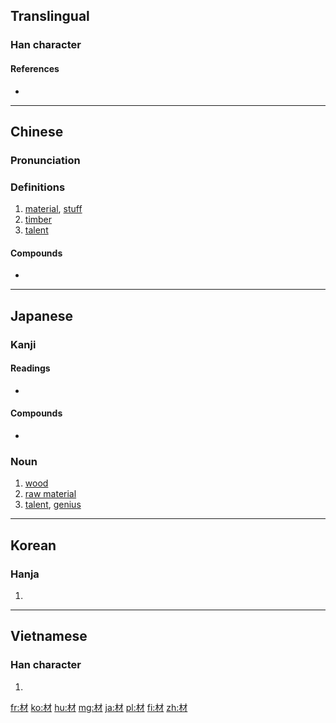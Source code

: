 {{also|村}}

==Translingual==

===Han character===
{{Han char|rn=75|rad=木|as=03|sn=7|four=44900|canj=DDH|ids=⿰木才}}

====References====
* {{Han ref|kx=0511.160|dkj=14463|dj=0896.040|hdz=21158.010|uh=6750}}

----

==Chinese==
{{zh-forms}}

===Pronunciation===
{{zh-pron
|m=cái
|c=coi4
|mc=y
|oc=y
|ma=
|cat=n
}}

===Definitions===
{{zh-hanzi}}

# [[material]], [[stuff]]
# [[timber]]
# [[talent]]

====Compounds====
* {{zh-l|材料}}

----

==Japanese==

===Kanji===
{{ja-kanji|grade=4|rs=木03}}

====Readings====
* {{ja-readings|goon=[[ざい]] (zai)|kanon=[[さい]] (sai) {{non-joyo-reading}}|kun=[[まるた]] (maruta)}}

====Compounds====
{{top2}}
* {{ja-r|教材|きょうざい|gloss=teaching materials}}
{{mid2}}
{{bottom}}

===Noun===
{{ja-noun|ざい}}

# [[wood]]
# [[raw material]]
# [[talent]], [[genius]]

----

==Korean==

===Hanja===
{{ko-hanja|hangeul=재|eumhun=|rv=jae|mr=chae|y=cay}}

# {{defn|lang=ko|sort=木03}}

----

==Vietnamese==

===Han character===
{{vi-hantu|[[tài]]|rs=木03}}

# {{defn|lang=vi|sort=木03}}

[[fr:材]]
[[ko:材]]
[[hu:材]]
[[mg:材]]
[[ja:材]]
[[pl:材]]
[[fi:材]]
[[zh:材]]